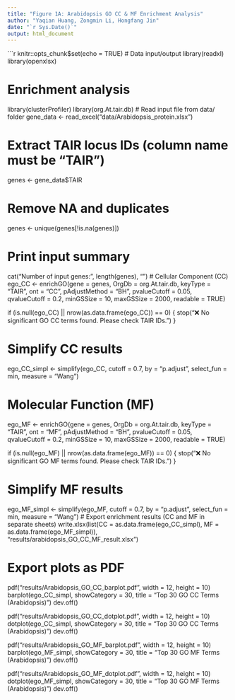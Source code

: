 ---
title: "Figure 1A: Arabidopsis GO CC & MF Enrichment Analysis"
author: "Yaqian Huang, Zongmin Li, Hongfang Jin"
date: "`r Sys.Date()`"
output: html_document
---

```{r setup, include=FALSE}
knitr::opts_chunk$set(echo = TRUE)
# Data input/output
library(readxl)
library(openxlsx)

# Enrichment analysis
library(clusterProfiler)
library(org.At.tair.db)
# Read input file from data/ folder
gene_data <- read_excel("data/Arabidopsis_protein.xlsx")

# Extract TAIR locus IDs (column name must be "TAIR")
genes <- gene_data$TAIR

# Remove NA and duplicates
genes <- unique(genes[!is.na(genes)])

# Print input summary
cat("Number of input genes:", length(genes), "\n")
# Cellular Component (CC)
ego_CC <- enrichGO(gene          = genes,
                   OrgDb         = org.At.tair.db,
                   keyType       = "TAIR",
                   ont           = "CC",
                   pAdjustMethod = "BH",
                   pvalueCutoff  = 0.05,
                   qvalueCutoff  = 0.2,
                   minGSSize     = 10,
                   maxGSSize     = 2000,
                   readable      = TRUE)

if (is.null(ego_CC) || nrow(as.data.frame(ego_CC)) == 0) {
    stop("❌ No significant GO CC terms found. Please check TAIR IDs.")
}

# Simplify CC results
ego_CC_simpl <- simplify(ego_CC,
                         cutoff     = 0.7,
                         by         = "p.adjust",
                         select_fun = min,
                         measure    = "Wang")

# Molecular Function (MF)
ego_MF <- enrichGO(gene          = genes,
                   OrgDb         = org.At.tair.db,
                   keyType       = "TAIR",
                   ont           = "MF",
                   pAdjustMethod = "BH",
                   pvalueCutoff  = 0.05,
                   qvalueCutoff  = 0.2,
                   minGSSize     = 10,
                   maxGSSize     = 2000,
                   readable      = TRUE)

if (is.null(ego_MF) || nrow(as.data.frame(ego_MF)) == 0) {
    stop("❌ No significant GO MF terms found. Please check TAIR IDs.")
}

# Simplify MF results
ego_MF_simpl <- simplify(ego_MF,
                         cutoff     = 0.7,
                         by         = "p.adjust",
                         select_fun = min,
                         measure    = "Wang")
# Export enrichment results (CC and MF in separate sheets)
write.xlsx(list(CC = as.data.frame(ego_CC_simpl),
                MF = as.data.frame(ego_MF_simpl)),
           "results/arabidopsis_GO_CC_MF_result.xlsx")

# Export plots as PDF
pdf("results/Arabidopsis_GO_CC_barplot.pdf", width = 12, height = 10)
barplot(ego_CC_simpl, showCategory = 30, title = "Top 30 GO CC Terms (Arabidopsis)")
dev.off()

pdf("results/Arabidopsis_GO_CC_dotplot.pdf", width = 12, height = 10)
dotplot(ego_CC_simpl, showCategory = 30, title = "Top 30 GO CC Terms (Arabidopsis)")
dev.off()

pdf("results/Arabidopsis_GO_MF_barplot.pdf", width = 12, height = 10)
barplot(ego_MF_simpl, showCategory = 30, title = "Top 30 GO MF Terms (Arabidopsis)")
dev.off()

pdf("results/Arabidopsis_GO_MF_dotplot.pdf", width = 12, height = 10)
dotplot(ego_MF_simpl, showCategory = 30, title = "Top 30 GO MF Terms (Arabidopsis)")
dev.off()
